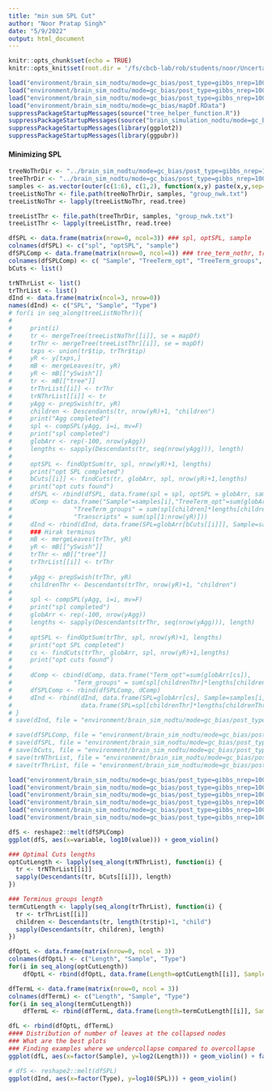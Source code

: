 ```yaml
---
title: "min sum SPL Cut"
author: "Noor Pratap Singh"
date: "5/9/2022"
output: html_document
---
```


```r
knitr::opts_chunk$set(echo = TRUE)
knitr::opts_knit$set(root.dir = '/fs/cbcb-lab/rob/students/noor/Uncertainity/treeTerminusScripts')
```

```r
load("environment/brain_sim_nodtu/mode=gc_bias/post_type=gibbs_nrep=100_tf=100/yAll.RData")
load("environment/brain_sim_nodtu/mode=gc_bias/post_type=gibbs_nrep=100_tf=100/y.RData")
load("environment/brain_sim_nodtu/mode=gc_bias/post_type=gibbs_nrep=100_tf=100/tree.RData")
load("environment/brain_sim_nodtu/mode=gc_bias/mapDf.RData")
suppressPackageStartupMessages(source("tree_helper_function.R"))
suppressPackageStartupMessages(source("brain_simulation_nodtu/mode=gc_bias/post_type=gibbs_nrep=100_tf=100/tree_analysis/tree_filter.R"))
suppressPackageStartupMessages(library(ggplot2))
suppressPackageStartupMessages(library(ggpubr))
```

#### Minimizing SPL
```r
treeNoThrDir <- "../brain_sim_nodtu/mode=gc_bias/post_type=gibbs_nrep=100_tf=100/out_term_temp"
treeThrDir <- "../brain_sim_nodtu/mode=gc_bias/post_type=gibbs_nrep=100_tf=100/out_term_hirak"
samples <- as.vector(outer(c(1:6), c(1,2), function(x,y) paste(x,y,sep="_")))
treeListNoThr <- file.path(treeNoThrDir, samples, "group_nwk.txt")
treeListNoThr <- lapply(treeListNoThr, read.tree)

treeListThr <- file.path(treeThrDir, samples, "group_nwk.txt")
treeListThr <- lapply(treeListThr, read.tree)

dfSPL <- data.frame(matrix(nrow=0, ncol=3)) ### spl, optSPL, sample
colnames(dfSPL) <- c("spl", "optSPL", "sample")
dfSPLComp <- data.frame(matrix(nrow=0, ncol=4)) ### tree_term_nothr, tree_term_no_term_group, transcripts
colnames(dfSPLComp) <- c( "Sample", "TreeTerm_opt", "TreeTerm_groups", "Transcripts")
bCuts <- list()

trNThrList <- list()
trThrList <- list()
dInd <- data.frame(matrix(ncol=3, nrow=0))
names(dInd) <- c("SPL", "Sample", "Type")
# for(i in seq_along(treeListNoThr)){
# 
#     print(i)
#     tr <- mergeTree(treeListNoThr[[i]], se = mapDf)
#     trThr <- mergeTree(treeListThr[[i]], se = mapDf)
#     txps <- union(tr$tip, trThr$tip)
#     yR <- y[txps,]
#     mB <- mergeLeaves(tr, yR)
#     yR <- mB[["ySwish"]]
#     tr <- mB[["tree"]]
#     trThrList[[i]] <- trThr
#     trNThrList[[i]] <- tr
#     yAgg <- prepSwish(tr, yR)
#     children <- Descendants(tr, nrow(yR)+1, "children")
#     print("Agg completed")
#     spl <- compSPL(yAgg, i=i, mv=F)
#     print("spl completed")
#     globArr <- rep(-100, nrow(yAgg))
#     lengths <- sapply(Descendants(tr, seq(nrow(yAgg))), length)
# 
#     optSPL <- findOptSum(tr, spl, nrow(yR)+1, lengths)
#     print("opt SPL completed")
#     bCuts[[i]] <- findCuts(tr, globArr, spl, nrow(yR)+1,lengths)
#     print("opt cuts found")
#     dfSPL <- rbind(dfSPL, data.frame(spl = spl, optSPL = globArr, sample = samples[i]))
#     dComp <- data.frame("Sample"=samples[i],"TreeTerm_opt"=sum(globArr[bCuts[[i]]]),
#                 "TreeTerm_groups" = sum(spl[children]*lengths[children]),
#                 "Transcripts" = sum(spl[1:nrow(yR)]))
#     dInd <- rbind(dInd, data.frame(SPL=globArr[bCuts[[i]]], Sample=samples[i], Type="TreeTerm_opt"), data.frame(SPL=spl[children]*lengths[children], Sample=samples[i], Type="TreeTerm_groups"), data.frame(SPL=sum(spl[1:nrow(yR)]), Sample=samples[i], Type="Transcripts"))
#     ### Hirak terminus
#     mB <- mergeLeaves(trThr, yR)
#     yR <- mB[["ySwish"]]
#     trThr <- mB[["tree"]]
#     trThrList[[i]] <- trThr
# 
#     yAgg <- prepSwish(trThr, yR)
#     childrenThr <- Descendants(trThr, nrow(yR)+1, "children")
# 
#     spl <- compSPL(yAgg, i=i, mv=F)
#     print("spl completed")
#     globArr <- rep(-100, nrow(yAgg))
#     lengths <- sapply(Descendants(trThr, seq(nrow(yAgg))), length)
# 
#     optSPL <- findOptSum(trThr, spl, nrow(yR)+1, lengths)
#     print("opt SPL completed")
#     cs <- findCuts(trThr, globArr, spl, nrow(yR)+1,lengths)
#     print("opt cuts found")
# 
#     dComp <- cbind(dComp, data.frame("Term_opt"=sum(globArr[cs]),
#                 "Term_groups" = sum(spl[childrenThr]*lengths[childrenThr])))
#     dfSPLComp <- rbind(dfSPLComp, dComp)
#     dInd <- rbind(dInd, data.frame(SPL=globArr[cs], Sample=samples[i], Type="Term_opt"),
#                   data.frame(SPL=spl[childrenThr]*lengths[childrenThr], Sample=samples[i], Type="Term_groups"))
# }
# save(dInd, file = "environment/brain_sim_nodtu/mode=gc_bias/post_type=gibbs_nrep=100_tf=100/comp_trees/dInd.RData")
```

```r
# save(dfSPLComp, file = "environment/brain_sim_nodtu/mode=gc_bias/post_type=gibbs_nrep=100_tf=100/comp_trees/dfSPLComp.RData")
# save(dfSPL, file = "environment/brain_sim_nodtu/mode=gc_bias/post_type=gibbs_nrep=100_tf=100/comp_trees/dfSPL.RData")
# save(bCuts, file = "environment/brain_sim_nodtu/mode=gc_bias/post_type=gibbs_nrep=100_tf=100/comp_trees/bCuts.RData")
# save(trNThrList, file = "environment/brain_sim_nodtu/mode=gc_bias/post_type=gibbs_nrep=100_tf=100/comp_trees/trNThrList.RData")
# save(trThrList, file = "environment/brain_sim_nodtu/mode=gc_bias/post_type=gibbs_nrep=100_tf=100/comp_trees/trThrList.RData")
```

```r
load("environment/brain_sim_nodtu/mode=gc_bias/post_type=gibbs_nrep=100_tf=100/comp_trees/dfSPLComp.RData")
load("environment/brain_sim_nodtu/mode=gc_bias/post_type=gibbs_nrep=100_tf=100/comp_trees/dfSPL.RData")
load("environment/brain_sim_nodtu/mode=gc_bias/post_type=gibbs_nrep=100_tf=100/comp_trees/bCuts.RData")
load("environment/brain_sim_nodtu/mode=gc_bias/post_type=gibbs_nrep=100_tf=100/comp_trees/trNThrList.RData")
load("environment/brain_sim_nodtu/mode=gc_bias/post_type=gibbs_nrep=100_tf=100/comp_trees/trThrList.RData")
load("environment/brain_sim_nodtu/mode=gc_bias/post_type=gibbs_nrep=100_tf=100/comp_trees/dInd.RData")

dfS <- reshape2::melt(dfSPLComp)
ggplot(dfS, aes(x=variable, log10(value))) + geom_violin()

### Optimal Cuts lengths
optCutLength <- lapply(seq_along(trNThrList), function(i) { 
  tr <- trNThrList[[i]]
  sapply(Descendants(tr, bCuts[[i]]), length)
})

### Terminus groups length
termCutLength <- lapply(seq_along(trThrList), function(i) { 
  tr <- trThrList[[i]]
  children <- Descendants(tr, length(tr$tip)+1, "child")
  sapply(Descendants(tr, children), length)
})

dfOptL <- data.frame(matrix(nrow=0, ncol = 3))
colnames(dfOptL) <- c("Length", "Sample", "Type")
for(i in seq_along(optCutLength))
    dfOptL <- rbind(dfOptL, data.frame(Length=optCutLength[[i]], Sample=i, Type="OptCut"))

dfTermL <- data.frame(matrix(nrow=0, ncol = 3))
colnames(dfTermL) <- c("Length", "Sample", "Type")
for(i in seq_along(termCutLength))
    dfTermL <- rbind(dfTermL, data.frame(Length=termCutLength[[i]], Sample=i, Type="Terminus"))

dfL <- rbind(dfOptL, dfTermL)
#### Distribution of number of leaves at the collapsed nodes
### What are the best plots
### Finding examples where we undercollapse compared to overcollapse
ggplot(dfL, aes(x=factor(Sample), y=log2(Length))) + geom_violin() + facet_wrap(vars(Type))
```

```r
# dfS <- reshape2::melt(dfSPL)
ggplot(dInd, aes(x=factor(Type), y=log10(SPL))) + geom_violin()
```